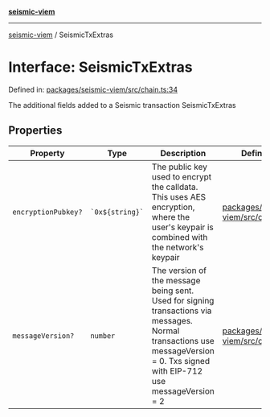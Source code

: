 [**seismic-viem**](/seismic-viem/README.mdx)

---

[seismic-viem](/seismic-viem/globals.mdx) / SeismicTxExtras

# Interface: SeismicTxExtras

Defined in: [packages/seismic-viem/src/chain.ts:34](https://github.com/SeismicSystems/seismic-client/blob/ebd02964d6b2a8f8ae76f63530b511562a776d62/packages/seismic-viem/src/chain.ts#L34)

The additional fields added to a Seismic transaction
SeismicTxExtras

## Properties

| Property                                          | Type                | Description                                                                                                                                                                   | Defined in                                                                                                                                                                     |
| ------------------------------------------------- | ------------------- | ----------------------------------------------------------------------------------------------------------------------------------------------------------------------------- | ------------------------------------------------------------------------------------------------------------------------------------------------------------------------------ |
| <a id="encryptionpubkey"></a> `encryptionPubkey?` | `` `0x${string}` `` | The public key used to encrypt the calldata. This uses AES encryption, where the user's keypair is combined with the network's keypair                                        | [packages/seismic-viem/src/chain.ts:35](https://github.com/SeismicSystems/seismic-client/blob/ebd02964d6b2a8f8ae76f63530b511562a776d62/packages/seismic-viem/src/chain.ts#L35) |
| <a id="messageversion"></a> `messageVersion?`     | `number`            | The version of the message being sent. Used for signing transactions via messages. Normal transactions use messageVersion = 0. Txs signed with EIP-712 use messageVersion = 2 | [packages/seismic-viem/src/chain.ts:36](https://github.com/SeismicSystems/seismic-client/blob/ebd02964d6b2a8f8ae76f63530b511562a776d62/packages/seismic-viem/src/chain.ts#L36) |
